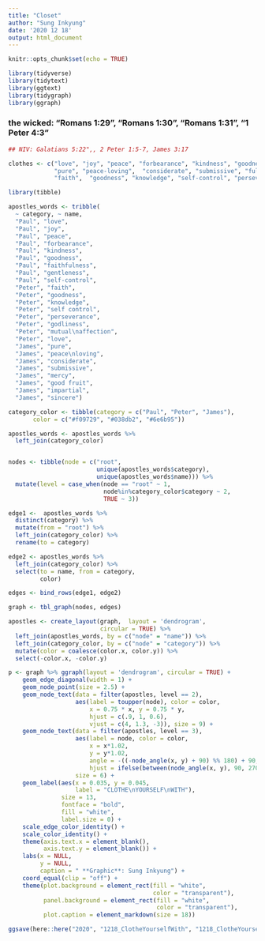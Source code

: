 ```yaml
---
title: "Closet"
author: "Sung Inkyung"
date: '2020 12 18'
output: html_document
---
```


```r
knitr::opts_chunk$set(echo = TRUE)
```

```r
library(tidyverse)
library(tidytext)
library(ggtext)
library(tidygraph)
library(ggraph)
```
### the wicked: "Romans 1:29", "Romans 1:30", "Romans 1:31", "1 Peter 4:3"

```r
## NIV: Galatians 5:22",, 2 Peter 1:5-7, James 3:17

clothes <- c("love", "joy", "peace", "forbearance", "kindness", "goodness", "faithfulness", "gentleness", "self-control",
             "pure", "peace-loving",  "considerate", "submissive", "full of mercy", "good fruit", "impartial", "sincere",
             "faith",  "goodness", "knowledge", "self-control", "perseverance", "godliness", "mutual affection", "love")

library(tibble)

apostles_words <- tribble(
  ~ category, ~ name,
  "Paul", "love",
  "Paul", "joy",
  "Paul", "peace",
  "Paul", "forbearance",
  "Paul", "kindness",
  "Paul", "goodness",
  "Paul", "faithfulness",
  "Paul", "gentleness",
  "Paul", "self-control",
  "Peter", "faith",
  "Peter", "goodness",
  "Peter", "knowledge",
  "Peter", "self control",
  "Peter", "perseverance",
  "Peter", "godliness",
  "Peter", "mutual\naffection",
  "Peter", "love",
  "James", "pure",
  "James", "peace\nloving",
  "James", "considerate",
  "James", "submissive",
  "James", "mercy",
  "James", "good fruit",
  "James", "impartial",
  "James", "sincere")


```


```r
category_color <- tibble(category = c("Paul", "Peter", "James"),
       color = c("#f09729", "#038db2", "#6e6b95"))

apostles_words <- apostles_words %>% 
  left_join(category_color)


nodes <- tibble(node = c("root",
                         unique(apostles_words$category),
                         unique(apostles_words$name))) %>% 
  mutate(level = case_when(node == "root" ~ 1,
                           node%in%category_color$category ~ 2,
                           TRUE ~ 3))
```


```r
edge1 <-  apostles_words %>% 
  distinct(category) %>% 
  mutate(from = "root") %>% 
  left_join(category_color) %>% 
  rename(to = category)

edge2 <- apostles_words %>% 
  left_join(category_color) %>% 
  select(to = name, from = category,
         color)

edges <- bind_rows(edge1, edge2)

graph <- tbl_graph(nodes, edges)
```


```r
apostles <- create_layout(graph,  layout = 'dendrogram', 
                          circular = TRUE) %>% 
  left_join(apostles_words, by = c("node" = "name")) %>% 
  left_join(category_color, by = c("node" = "category")) %>% 
  mutate(color = coalesce(color.x, color.y)) %>% 
  select(-color.x, -color.y)

```
```r
p <- graph %>% ggraph(layout = 'dendrogram', circular = TRUE) + 
    geom_edge_diagonal(width = 1) +
    geom_node_point(size = 2.5) +
    geom_node_text(data = filter(apostles, level == 2), 
                   aes(label = toupper(node), color = color, 
                       x = 0.75 * x, y = 0.75 * y, 
                       hjust = c(.9, 1, 0.6), 
                       vjust = c(4, 1.3, -3)), size = 9) +
    geom_node_text(data = filter(apostles, level == 3), 
                   aes(label = node, color = color,
                       x = x*1.02, 
                       y = y*1.02, 
                       angle = -((-node_angle(x, y) + 90) %% 180) + 90, 
                       hjust = ifelse(between(node_angle(x, y), 90, 270), 1, 0)),
                   size = 6) +
    geom_label(aes(x = 0.035, y = 0.045, 
                   label = "CLOTHE\nYOURSELF\nWITH"), 
               size = 13, 
               fontface = "bold",
               fill = "white", 
               label.size = 0) +
    scale_edge_color_identity() +
    scale_color_identity() +
    theme(axis.text.x = element_blank(),
          axis.text.y = element_blank()) +
    labs(x = NULL,
         y = NULL,
         caption = " **Graphic**: Sung Inkyung") +
    coord_equal(clip = "off") +
    theme(plot.background = element_rect(fill = "white",
                                         color = "transparent"),
          panel.background = element_rect(fill = "white",
                                          color = "transparent"),
          plot.caption = element_markdown(size = 18))

ggsave(here::here("2020", "1218_ClotheYourselfWith", "1218_ClotheYourselfWith.png"), width = 45, height = 42.5, units = "cm")
```
